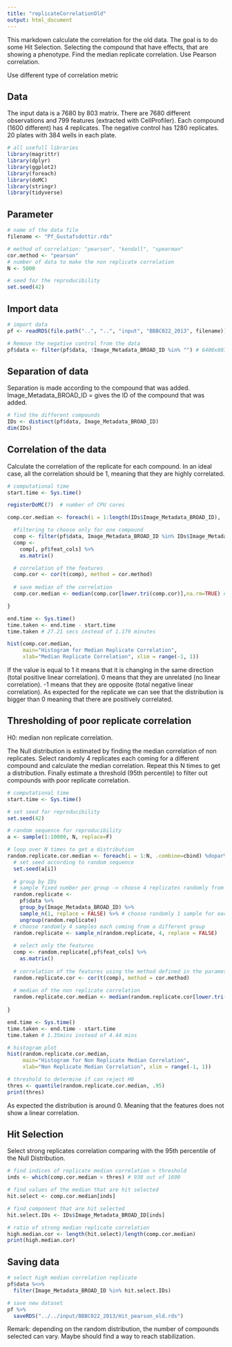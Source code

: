 ```yaml
---
title: "replicateCorrelationOld"
output: html_document
---
```

This markdown calculate the correlation for the old data.
The goal is to do some Hit Selection. Selecting the compound that have effects, that are showing a phenotype.
Find the median replicate correlation.
Use Pearson correlation.

Use different type of correlation metric

## Data

The input data is a 7680 by 803 matrix.
There are 7680 different observations and 799 features (extracted with CellProfiler).
Each compound (1600 different) has 4 replicates. The negative control has 1280 replicates.
20 plates with 384 wells in each plate.

```r
# all usefull libraries
library(magrittr)
library(dplyr)
library(ggplot2)
library(foreach)
library(doMC)
library(stringr)
library(tidyverse)
```

## Parameter
```r
# name of the data file
filename <- "Pf_Gustafsdottir.rds"

# method of correlation: "pearson", "kendall", "spearman"
cor.method <- "pearson"
# number of data to make the non replicate correlation
N <- 5000

# seed for the reproducibility
set.seed(42)
```

## Import data
```r
# import data
pf <- readRDS(file.path("..", "..", "input", "BBBC022_2013", filename)) # 7680x803

# Remove the negative control from the data
pf$data <- filter(pf$data, !Image_Metadata_BROAD_ID %in% "") # 6400x803

```

## Separation of data

Separation is made according to the compound that was added.
Image_Metadata_BROAD_ID = gives the ID of the compound that was added.

```r
# find the different compounds
IDs <- distinct(pf$data, Image_Metadata_BROAD_ID)
dim(IDs)
```

## Correlation of the data

Calculate the correlation of the replicate for each compound.
In an ideal case, all the correlation should be 1, meaning that they are highly correlated.

```r
# computational time
start.time <- Sys.time()

registerDoMC(7)  # number of CPU cores  

comp.cor.median <- foreach(i = 1:length(IDs$Image_Metadata_BROAD_ID), .combine=cbind) %dopar% {

  #filtering to choose only for one compound
  comp <- filter(pf$data, Image_Metadata_BROAD_ID %in% IDs$Image_Metadata_BROAD_ID[i])
  comp <-
    comp[, pf$feat_cols] %>%
    as.matrix()

  # correlation of the features
  comp.cor <- cor(t(comp), method = cor.method)
  
  # save median of the correlation
  comp.cor.median <- median(comp.cor[lower.tri(comp.cor)],na.rm=TRUE) # 1600 values

}

end.time <- Sys.time()
time.taken <- end.time - start.time
time.taken # 27.21 secs instead of 1.179 minutes

hist(comp.cor.median,
     main="Histogram for Median Replicate Correlation",
     xlab="Median Replicate Correlation", xlim = range(-1, 1))
```

If the value is equal to 1 it means that it is changing in the same direction (total positive linear correlation). 
0 means that they are unrelated (no linear correlation). 
-1 means that they are opposite (total negative linear correlation).
As expected for the replicate we can see that the distribution is bigger than 0 meaning that there are positively correlated.

## Thresholding of poor replicate correlation

H0: median non replicate correlation.

The Null distribution is estimated by finding the median correlation of non replicates. 
Select randomly 4 replicates each coming for a different compound and calculate the median correlation. 
Repeat this N times to get a distribution.
Finally estimate a threshold (95th percentile) to filter out compounds with poor replicate correlation.

```r
# computational time
start.time <- Sys.time()

# set seed for reproducibility
set.seed(42)

# random sequence for reproducibility
a <- sample(1:10000, N, replace=F)

# loop over N times to get a distribution
random.replicate.cor.median <- foreach(i = 1:N, .combine=cbind) %dopar% {
  # set seed according to random sequence
  set.seed(a[i])
  
  # group by IDs
  # sample fixed number per group -> choose 4 replicates randomly from different group
  random.replicate <- 
    pf$data %>% 
    group_by(Image_Metadata_BROAD_ID) %>% 
    sample_n(1, replace = FALSE) %>% # choose randomly 1 sample for each group of IDs
    ungroup(random.replicate)
  # choose randomly 4 samples each coming from a different group
  random.replicate <- sample_n(random.replicate, 4, replace = FALSE)
  
  # select only the features
  comp <- random.replicate[,pf$feat_cols] %>% 
    as.matrix()
  
  # correlation of the features using the method defined in the parameter (pearson, spearman, kendall)
  random.replicate.cor <- cor(t(comp), method = cor.method)
  
  # median of the non replicate correlation
  random.replicate.cor.median <- median(random.replicate.cor[lower.tri(random.replicate.cor)],na.rm=TRUE) # vector length N
  
}

end.time <- Sys.time()
time.taken <- end.time - start.time
time.taken # 1.35mins instead of 4.44 mins

# histogram plot
hist(random.replicate.cor.median,
     main="Histogram for Non Replicate Median Correlation",
     xlab="Non Replicate Median Correlation", xlim = range(-1, 1))

# threshold to determine if can reject H0
thres <- quantile(random.replicate.cor.median, .95)
print(thres)
```
As expected the distribution is around 0. Meaning that the features does not show a linear correlation.

## Hit Selection

Select strong replicates correlation comparing with the 95th percentile of the Null Distribution.

```r
# find indices of replicate median correlation > threshold
inds <- which(comp.cor.median > thres) # 938 out of 1600

# find values of the median that are hit selected
hit.select <- comp.cor.median[inds]

# find component that are hit selected
hit.select.IDs <- IDs$Image_Metadata_BROAD_ID[inds]

# ratio of strong median replicate correlation
high.median.cor <- length(hit.select)/length(comp.cor.median)
print(high.median.cor)

```

## Saving data

```r
# select high median correlation replicate 
pf$data %<>% 
  filter(Image_Metadata_BROAD_ID %in% hit.select.IDs)

# save new dataset
pf %>%
  saveRDS("../../input/BBBC022_2013/Hit_pearson_old.rds")

```


Remark: depending on the random distribution, the number of compounds selected can vary. 
Maybe should find a way to reach stabilization.